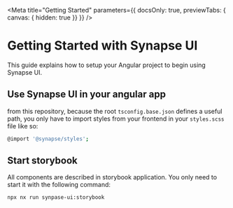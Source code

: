 
<Meta title="Getting Started"
  parameters={{ docsOnly: true, previewTabs: { canvas: { hidden: true }} }} />

# Getting Started with Synapse UI

This guide explains how to setup your Angular project to begin using Synapse UI.


## Use Synapse UI in your angular app

from this repository, because the root `tsconfig.base.json` defines a useful path, you only have to import styles from your frontend in your `styles.scss` file like so: 

```bash
@import '@synapse/styles';
```

## Start storybook

All components are described in storybook application. You only need to start it with the following command:

```bash
npx nx run synpase-ui:storybook
```